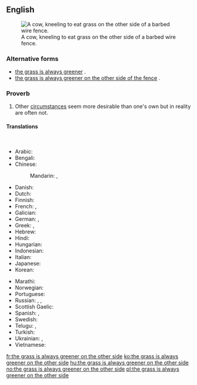 ==English==
[[File:Cattle eating grass through barbed wire fence.jpg|right|thumb|A cow, kneeling to eat grass on the other side of a barbed wire fence.]]
===Alternative forms===
* [[the grass is always greener]] {{qualifier|normal shortened form}}.
* [[the grass is always greener on the other side of the fence]] {{qualifier|normal long form}}.

===Proverb===
{{head|en|proverb|head=[[the]] [[grass]] [[is]] [[always]] [[green]]er [[on]] [[the]] [[other]] [[side]]}}

# Other [[circumstance]]s seem more desirable than one's own but in reality are often not.

====Translations====
<!--Note: please provide EQUIVALENT IDIOMS in foreign languages - DO NOT TRANSLATE THE EXPRESSION WORD FOR WORD!--><br clear="right" />
{{trans-top|desirability of other's circumstances}}
* Arabic: {{t|ar|طبيخ الجارَة نوّارَة، وطبيخ أهل الدار مرار}}
* Bengali: {{t|bn|ঘাস অন্য দিকে সবসময় সবুজ}}
* Chinese:
*: Mandarin: {{t+|cmn|這山望著那山高|sc=Hani}}, {{t+|cmn|这山望着那山高|tr=zhè shān wàngzhe nà shān gāo|sc=Hani}} {{qualifier|when looking from this mountain that mountain is taller}}
* Danish: {{t|da|græsset er altid grønnere på den anden side af hækken}}
* Dutch: {{t|nl|het gras is altijd groener aan de overkant}}
* Finnish: {{t|fi|ruoho on aina vihreämpää aidan toisella puolella}}
* French: {{t|fr|l'herbe est toujours plus verte ailleurs}}, {{t|fr|l'herbe est toujours plus verte dans le pré du voisin}}
* Galician: {{t|gl|a vaca da veciña dá máis leite cá miña}}
* German: {{t|de|die Kirschen aus Nachbars Garten schmecken immer besser}}, {{t|de|die Kirschen aus Nachbars Garten schmecken immer noch am besten}} <!--literally: "the cherries from the neighbor's garden always taste better/still taste the best"-->
* Greek: {{t|el|του γείτονα είναι πάντα καλύτερο}}, {{t|el|το ξένο είναι πιο γλυκό}}
* Hebrew: {{t+|he|הדשא של השכן ירוק יותר|tr=hadesheh shel hashakhen yarok yoter|sc=Hebr}}
* Hindi: {{t|hi|दूर के ढोल सुहावने|tr=dūr ke dhol suhāvne|sc=Deva}}
* Hungarian: {{t+|hu|a szomszéd rétje mindig zöldebb}}
* Indonesian: {{t|id|rumput tetangga selalu terlihat lebih hijau}}
* Italian: {{t|it|l'erba del vicino è sempre più verde}}
* Japanese: {{t|ja|隣の芝生は青く見える|tr=tonari no shibafu wa aoku mieru|sc=Jpan}} {{qualifier|the neighbour's lawn looks green}}
* Korean: {{t|ko|남의 떡이 더 커 보인다|tr=nam-ui tteog-i deo keo boinda|sc=Kore}}
{{trans-mid}}
* Marathi: {{t|mr|दुरून डोंगर साजरे!}}
* Norwegian: {{t+|no|gresset er alltid grønnere på den andre siden}}<!--the same as English, but also an idiom in Norwegian-->
* Portuguese: {{t|pt|a grama do vizinho é sempre mais verde}}
* Russian: {{t|ru|сосе́дняя о́чередь всегда́ дви́жется быстре́е}} {{qualifier|literally: "the other queue always moves faster"}}, {{t|ru|там хорошо́, где нас нет}} {{qualifier|things are good where we aren’t}}, {{t|ru|в чужи́х рука́х то́лще}} {{qualifier|(one’s prick) gets thicker in someone else’s hands}} {{qualifier|vulgar}}
* Scottish Gaelic: {{t|gd|'s e miann an lacha an loch air nach bi i}}
* Spanish: {{t|es|la hierba siempre es más verde del otro lado}}, {{t|es|el pasto siempre es más verde del otro lado}}
* Swedish: {{t|sv|gräset är alltid grönare på andra sidan}}<!--the same as English, but also an idiom in Swedish-->
* Telugu: {{t|te|దూరపు కొండలు నునుపు}} <!-- distant hills look smooth -->, {{t|te|పొరుగింటి పుల్లకూర రుచి}} <!-- even the sour curry of the neighbour tastes good-->
* Turkish: {{t+|tr|davulun sesi uzaktan hoş gelir}}<!-- a big drum sounds good only from afar -->
* Ukrainian: {{t|uk|у сусíда ха́та бíла}} {{qualifier|the neighbour's house is white}}, {{t|uk|у сусíда ха́та бiлíша}} {{qualifier|the neighbour's house is whiter}}
* Vietnamese: {{t|vi|đứng núi này trông núi nọ}}<!-- while standing at a mountain looking at another one -->
{{trans-bottom}}

[[fr:the grass is always greener on the other side]]
[[ko:the grass is always greener on the other side]]
[[hu:the grass is always greener on the other side]]
[[no:the grass is always greener on the other side]]
[[pl:the grass is always greener on the other side]]
